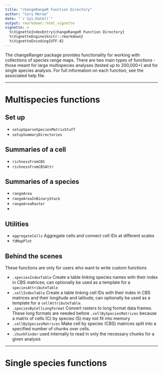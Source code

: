 ```yaml
---
title: "changeRangeR Function Directory"
author: "Cory Merow"
date: "`r Sys.Date()`"
output: rmarkdown::html_vignette
vignette: >
  %\VignetteIndexEntry{changeRangeR Function Directory}
  %\VignetteEngine{knitr::rmarkdown}
  %\VignetteEncoding{UTF-8}
---
```



The changeRanger package provides functionality for working with collections of species range maps. There are two main types of functions - those meant for large multispecies analyses (tested up to 200,000+) and for single species analysis. For full information on each function, see the associated help file.

----------------------------------------------------------------------------

# Multispecies functions

## Set up

* `setupSparseSpeciesMatrixStuff`
* `setupSummaryDirectories`

## Summaries of a cell 

* `richnessFromCBS`
* `richnessFromCBSAttr`

## Summaries of a species

* `rangeArea`
* `rangeAreaInBinaryStack`
* `rangeAreaRaster`
* 

## Utilities

* `aggregateCells` Aggregate cells and connect cell IDs at different scales
* `fdMapPlot` 

## Behind the scenes

These functions are only for users who want to write custom functions 

* `.speciesIndexTable` Create a table linking species names with their index in CBS matrices; can optionally be used as a template for a	`speciesAttributeTable`
* `.cellIndexTable` Create a table linking cell IDs with their index in CBS matrices and their longitude and latitude; can optionally be used as a template for a	`cellAttributeTable`.
* `.speciesByCellLongFormat` Convert rasters to long format data frames. These long formats are needed before `.cellBySpeciesMatrices` because a matrix of cells (C) by species (S) may not fit into memory 
* `.cellBySpeciesMatrices` Make cell by species (CBS) matrices split into a specified number of chunks over cells.
* `.chunkFinder` used internally to read in only the necessary chunks for a given analysis

---------------------------------------------------------------------------
# Single species functions







